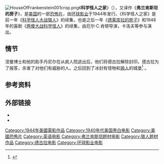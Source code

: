 [[File:HouseOfFrankenstein001crop.png|thumb]]《'''科学怪人之家'''》（{{lang-en|''House of Frankenstein''}}），又译作《'''弗兰肯斯坦的房子'''》，是[[美国|美国]]的一部[[恐怖片|恐怖片]]，由[[环球影业|环球影业]]于1944年发行。《科学怪人之家》是前一年《[[科学怪人大战狼人|科学怪人大战狼人]]》的续集，也是之后一年《[[德莱库拉的房子|德莱库拉的房子]]》和1948年的喜剧《[[两傻大战科学怪人|两傻大战科学怪人]]》的续集，由厄尔·C.肯顿导演，卡洛夫等参与演出。

==情节==
涅曼博士和他的助手丹尼尔在从疯人院逃出后，他们将德古拉解除封印。德古拉为了报答，杀害了对他们有威胁的人。之后回到了冰封有怪物和[[狼人|狼人]]的城堡<ref>{{cite web|title=科學怪人之家|url=http://app.atmovies.com.tw/movie/movie.cfm?action=filmdata&film_id=fhen60036931|publisher=開眼電影|accessdate=2011-08-30}}</ref> 。

==参考资料==
{{reflist}}

==外部链接==
*{{imdb title|id=0036931|title=科学怪人之家}}
*{{Amg movie|23349|科学怪人之家}}

{{弗兰肯斯坦}}
{{DEFAULTSORT:House of Frankenstein}}
[[Category:1944年美國電影作品|Category:1944年美國電影作品]]
[[Category:1940年代美国黑白电影|Category:1940年代美国黑白电影]]
[[Category:美國恐怖片|Category:美國恐怖片]]
[[Category:英语电影|Category:英语电影]]
[[Category:弗兰肯斯坦题材电影|Category:弗兰肯斯坦题材电影]]
[[Category:狼人题材作品|Category:狼人题材作品]]
[[Category:德古拉电影|Category:德古拉电影]]
[[Category:环球影业电影|Category:环球影业电影]]
